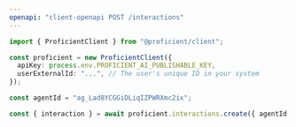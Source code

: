```yaml
---
openapi: "client-openapi POST /interactions"
---
```


<RequestExample>

```ts JavaScript SDK
import { ProficientClient } from "@proficient/client";

const proficient = new ProficientClient({
  apiKey: process.env.PROFICIENT_AI_PUBLISHABLE_KEY,
  userExternalId: "...", // The user's unique ID in your system
});

const agentId = "ag_Lad8YCGGiDLiqIZPWRXmc2ix";

const { interaction } = await proficient.interactions.create({ agentId });
```

</RequestExample>
